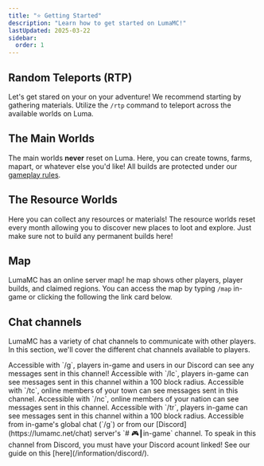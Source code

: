 ```yaml
---
title: "⭐ Getting Started"
description: "Learn how to get started on LumaMC!"
lastUpdated: 2025-03-22
sidebar:
  order: 1
---
```



## Random Teleports (RTP)

Let's get stared on your on your adventure! We recommend starting by gathering materials. Utilize
the `/rtp` command to teleport across the available worlds on Luma.

<CenteredImage src={rtpMenu} alt="In-game RTP Menu" tailwind="w-72" />

## The Main Worlds

The main worlds **never** reset on Luma. Here, you can create towns, farms, mapart, or whatever else
you'd like! All builds are protected under our [gameplay rules](https://lumamc.net/rules).

## The Resource Worlds

Here you can collect any resources or materials! The resource worlds reset every month allowing you
to discover new places to loot and explore. Just make sure not to build any permanent builds here!

## Map

LumaMC has an online server map! he map shows other players, player builds, and claimed regions. You
can access the map by typing `/map` in-game or clicking the following the link card below.

<LinkCard
  title="View Luma's server map!"
  description="map.lumamc.net"
  href="https://map.lumamc.net"
/>

## Chat channels

LumaMC has a variety of chat channels to communicate with other players. In this section, we'll
cover the different chat channels available to players.

<CardGrid>
  <Card title="Global" icon="comment">
    Accessible with `/g`, players in-game and users in our Discord can see any messages sent in this
    channel!
  </Card>
  <Card title="Local" icon="comment-alt">
    Accessible with `/lc`, players in-game can see messages sent in this channel within a 100 block
    radius.
  </Card>
  <Card title="Town" icon="seti:twig">
    Accessible with `/tc`, online members of your town can see messages sent in this channel.
  </Card>
  <Card title="Nation" icon="seti:ionic">
    Accessible with `/nc`, online members of your nation can see messages sent in this channel.
  </Card>
  <Card title="Trade" icon="seti:yml">
    Accessible with `/tr`, players in-game can see messages sent in this channel within a 100 block
    radius.
  </Card>
  <Card title="Discord" icon="discord">
    Accessible from in-game's global chat (`/g`) or from our [Discord](https://lumamc.net/chat)
    server's `# 🎮┃in-game` channel. To speak in this channel from Discord, you must have your
    Discord acount linked! See our guide on this [here](/information/discord/).
  </Card>
</CardGrid>

